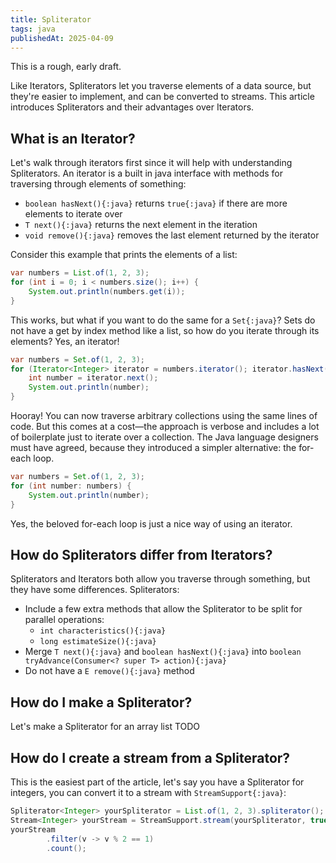 ```yaml
---
title: Spliterator
tags: java
publishedAt: 2025-04-09
---
```


<Warning>This is a rough, early draft.</Warning>

Like Iterators, Spliterators let you traverse elements of a data source, but they're easier to implement, and can be converted to streams.
This article introduces Spliterators and their advantages over Iterators.

## What is an Iterator?

Let's walk through iterators first since it will help with understanding Spliterators.
An iterator is a built in java interface with methods for traversing through elements of something:

- `boolean hasNext(){:java}` returns `true{:java}` if there are more elements to iterate over
- `T next(){:java}` returns the next element in the iteration
- `void remove(){:java}` removes the last element returned by the iterator

Consider this example that prints the elements of a list:

```java
var numbers = List.of(1, 2, 3);
for (int i = 0; i < numbers.size(); i++) {
    System.out.println(numbers.get(i));
}
```

This works, but what if you want to do the same for a `Set{:java}`? Sets do not have a get by index method like a list, so how do you iterate through its elements? Yes, an iterator!

```java
var numbers = Set.of(1, 2, 3);
for (Iterator<Integer> iterator = numbers.iterator(); iterator.hasNext();) {
    int number = iterator.next();
    System.out.println(number);
}
```

Hooray! You can now traverse arbitrary collections using the same lines of code.
But this comes at a cost—the approach is verbose and includes a lot of boilerplate just to iterate over a collection.
The Java language designers must have agreed, because they introduced a simpler alternative: the for-each loop.

```java
var numbers = Set.of(1, 2, 3);
for (int number: numbers) {
    System.out.println(number);
}
```

Yes, the beloved for-each loop is just a nice way of using an iterator.

## How do Spliterators differ from Iterators?

Spliterators and Iterators both allow you traverse through something, but they have some differences. Spliterators:

- Include a few extra methods that allow the Spliterator to be split for parallel operations:
    - `int characteristics(){:java}`
    - `long estimateSize(){:java}`
- Merge `T next(){:java}` and `boolean hasNext(){:java}` into `boolean tryAdvance(Consumer<? super T> action){:java}`
- Do not have a `E remove(){:java}` method

## How do I make a Spliterator?

Let's make a Spliterator for an array list
TODO

## How do I create a stream from a Spliterator?

This is the easiest part of the article, let's say you have a Spliterator for integers, you can convert it to a stream with `StreamSupport{:java}`:

```java
Spliterator<Integer> yourSpliterator = List.of(1, 2, 3).spliterator();
Stream<Integer> yourStream = StreamSupport.stream(yourSpliterator, true);
yourStream
        .filter(v -> v % 2 == 1)
        .count();

```
